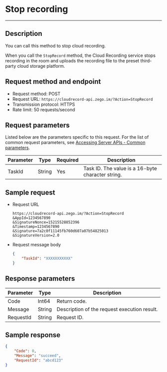 # Stop recording
---


## Description

You can call this method to stop cloud recording.

When you call the `StopRecord` method, the Cloud Recording service stops recording in the room and uploads the recording file to the preset third-party cloud storage platform.

## Request method and endpoint

- Request method: POST
- Request URL: `https://cloudrecord-api.zego.im/?Action=StopRecord`
- Transmission protocol: HTTPS
- Rate limit: 50 requests/second

## Request parameters

Listed below are the parameters specific to this request. For the list of common request parameters, see [Accessing Server APIs - Common parameters](./Accessing%20Server%20APIs.mdx#common-parameters).

| Parameter | Type | Required | Description |
|-----------|------|----------|-------------|
| TaskId | String | Yes | Task ID. The value is a 16-byte character string. |

## Sample request

- Request URL  
    ```
    https://cloudrecord-api.zego.im/?Action=StopRecord
    &AppId=1234567890
    &SignatureNonce=15215528852396
    &Timestamp=1234567890
    &Signature=7a2c0f11145fb760d607a07b54825013
    &SignatureVersion=2.0
    ```
- Request message body  
    ```json
    {
        "TaskId": "XXXXXXXXXXX"
    }
    ```

## Response parameters

| Parameter | Type | Description |
|-----------|------|-------------|
| Code | Int64 | Return code. |
| Message | String | Description of the request execution result. |
| RequestId | String | Request ID. |

## Sample response

```json
{
    "Code": 0,
    "Message": "succeed",
    "RequestId": "abcd123"
}
```
